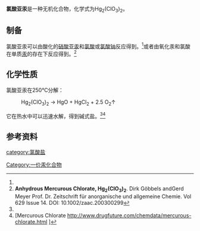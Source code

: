 {{chembox
| verifiedrevid = 
|   Name = 氯酸亚汞
| ImageFileL1 = Hg+.svg
| ImageSizeL1 = 56px
| ImageFileR1 = Chlorat-Ion.svg
| ImageSizeR1 = 141px
|   ImageName = 
|   OtherNames = 氯酸汞(I)
| Section1 = {{Chembox Identifiers
| CASNo = 10294-44-7
| CASNo_Ref = {{cascite|correct|CAS}}
|    ChemSpiderID_Ref  = {{chemspidercite|correct|chemspider}}|  ChemSpiderID  =  
|  PubChem  = 
|  InChI  = 
|  InChIKey  = 
|  SMILES  =  [O-]Cl(=O)=O.[O-]Cl(=O)=O.[Hg+][Hg+]
|  StdInChI_Ref  = {{stdinchicite|correct|chemspider}}|  StdInChI  = 
|  StdInChIKey_Ref  = {{stdinchicite|correct|chemspider}}|  StdInChIKey  =  
}}
| Section2 = {{Chembox Properties
|   Formula = Hg<sub>2</sub>(ClO<sub>3</sub>)<sub>2</sub>
|   MolarMass = 568.09
|   Appearance = 白色固体
|   Density = 6.41g/cm<sup>3</sup><ref name=wj>《无机化学丛书》.第六卷 卤素 铜分族 锌分族. P<sub>824</sub>. 4.11.7 第VII族含氧酸盐</ref>
|   MeltingPt = 
|   BoilingPt = 
|   Solvent = 
|   SolubleOther = 微溶于水
  }}
| Section7 = {{Chembox Hazards
|  EUHazardSymbol =
|  RPhrases =
|  SPhrases =
|  FlashPt = 
|  pKa = 
|  pKb = 
|  EUClass =
|  EUIndex = 
|  MainHazards = 
|  NFPA-H = 
|  NFPA-F = 
|  NFPA-R = 
|  NFPA-O = 
|  RSPhrases = 
|  Autoignition = 
|  ExploLimits = 
|  PEL = 
  }}
| Section8 = {{Chembox Related
|   Function = 
|   OtherFunctn = 
|   OtherCpds = [[高氯酸亚汞|高氯酸亚汞]]<br />[[硝酸亚汞|硝酸亚汞]]
  }}
}}
'''氯酸亚汞'''是一种无机化合物，化学式为Hg<sub>2</sub>(ClO<sub>3</sub>)<sub>2</sub>。

==制备==
氯酸亚汞可以由酸化的[[硝酸亚汞|硝酸亚汞]]和[[氯酸|氯酸]]或[[氯酸钠|氯酸钠]]反应得到。<ref name=wj />或者由氧化汞和氯酸在单质[[汞|汞]]的存在下反应得到。<ref>'''Anhydrous Mercurous Chlorate, Hg<sub>2</sub>(ClO<sub>3</sub>)<sub>2</sub>'''. Dirk Göbbels andGerd Meyer Prof. Dr. Zeitschrift für anorganische und allgemeine Chemie. Vol 629 Issue 14. DOI: 10.1002/zaac.200300299</ref>
==化学性质==
氯酸亚汞在250℃分解：
: Hg<sub>2</sub>(ClO<sub>3</sub>)<sub>2</sub> → HgO + HgCl<sub>2</sub> + 2.5 O<sub>2</sub>↑
它在热水中可以迅速水解，得到碱式盐。<ref name=wj /><ref>[Mercurous Chlorate http://www.drugfuture.com/chemdata/mercurous-chlorate.html {{Wayback|url=http://www.drugfuture.com/chemdata/mercurous-chlorate.html |date=20140419015517 }}]</ref>
==参考资料==
{{reflist}}
{{氯酸盐}}
[[category:氯酸盐|category:氯酸盐]]
[[Category:一价汞化合物|Category:一价汞化合物]]